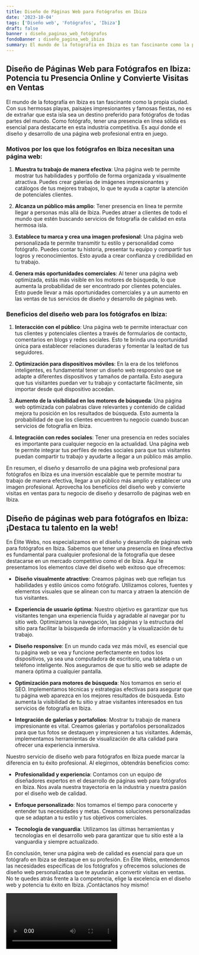 ```yaml
---
title: Diseño de Páginas Web para Fotógrafos en Ibiza
date: '2023-10-04'
tags: ['Diseño web', 'Fotógrafos', 'Ibiza']
draft: false
banner : diseño_paginas_web_fotógrafos
fondoBanner : diseño_pagina_web_ibiza
summary: El mundo de la fotografía en Ibiza es tan fascinante como la propia ciudad. Con sus hermosas playas, paisajes impresionantes y famosas fiestas, no es de extrañar que esta isla sea un destino preferido para fotógrafos de todas partes del mundo. Como fotógrafo, tener una presencia en línea sólida es esencial para destacarte en esta industria competitiva. Es aquí donde el diseño y desarrollo de una página web profesional entra en juego.
---
```


## Diseño de Páginas Web para Fotógrafos en Ibiza: Potencia tu Presencia Online y Convierte Visitas en Ventas

El mundo de la fotografía en Ibiza es tan fascinante como la propia ciudad. Con sus hermosas playas, paisajes impresionantes y famosas fiestas, no es de extrañar que esta isla sea un destino preferido para fotógrafos de todas partes del mundo. Como fotógrafo, tener una presencia en línea sólida es esencial para destacarte en esta industria competitiva. Es aquí donde el diseño y desarrollo de una página web profesional entra en juego.

### Motivos por los que los fotógrafos en Ibiza necesitan una página web:

1. **Muestra tu trabajo de manera efectiva**: Una página web te permite mostrar tus habilidades y portfolio de forma organizada y visualmente atractiva. Puedes crear galerías de imágenes impresionantes y catálogos de tus mejores trabajos, lo que te ayuda a captar la atención de potenciales clientes.

2. **Alcanza un público más amplio**: Tener presencia en línea te permite llegar a personas más allá de Ibiza. Puedes atraer a clientes de todo el mundo que estén buscando servicios de fotografía de calidad en esta hermosa isla.

3. **Establece tu marca y crea una imagen profesional**: Una página web personalizada te permite transmitir tu estilo y personalidad como fotógrafo. Puedes contar tu historia, presentar tu equipo y compartir tus logros y reconocimientos. Esto ayuda a crear confianza y credibilidad en tu trabajo.

4. **Genera más oportunidades comerciales**: Al tener una página web optimizada, estás más visible en los motores de búsqueda, lo que aumenta la probabilidad de ser encontrado por clientes potenciales. Esto puede llevar a más oportunidades comerciales y a un aumento en las ventas de tus servicios de diseño y desarrollo de páginas web.

### Beneficios del diseño web para los fotógrafos en Ibiza:

1. **Interacción con el público**: Una página web te permite interactuar con tus clientes y potenciales clientes a través de formularios de contacto, comentarios en blogs y redes sociales. Esto te brinda una oportunidad única para establecer relaciones duraderas y fomentar la lealtad de tus seguidores.

2. **Optimización para dispositivos móviles**: En la era de los teléfonos inteligentes, es fundamental tener un diseño web responsivo que se adapte a diferentes dispositivos y tamaños de pantalla. Esto asegura que tus visitantes puedan ver tu trabajo y contactarte fácilmente, sin importar desde qué dispositivo accedan.

3. **Aumento de la visibilidad en los motores de búsqueda**: Una página web optimizada con palabras clave relevantes y contenido de calidad mejora tu posición en los resultados de búsqueda. Esto aumenta la probabilidad de que los clientes encuentren tu negocio cuando buscan servicios de fotografía en Ibiza.

4. **Integración con redes sociales**: Tener una presencia en redes sociales es importante para cualquier negocio en la actualidad. Una página web te permite integrar tus perfiles de redes sociales para que tus visitantes puedan compartir tu trabajo y ayudarte a llegar a un público más amplio.

En resumen, el diseño y desarrollo de una página web profesional para fotógrafos en Ibiza es una inversión escalable que te permite mostrar tu trabajo de manera efectiva, llegar a un público más amplio y establecer una imagen profesional. Aprovecha los beneficios del diseño web y convierte visitas en ventas para tu negocio de diseño y desarrollo de páginas web en Ibiza.

<GifSeo />

<Cta />

## Diseño de páginas web para fotógrafos en Ibiza: ¡Destaca tu talento en la web!

En Élite Webs, nos especializamos en el diseño y desarrollo de páginas web para fotógrafos en Ibiza. Sabemos que tener una presencia en línea efectiva es fundamental para cualquier profesional de la fotografía que desee destacarse en un mercado competitivo como el de Ibiza. Aquí te presentamos los elementos clave del diseño web exitoso que ofrecemos:

- **Diseño visualmente atractivo**: Creamos páginas web que reflejan tus habilidades y estilo únicos como fotógrafo. Utilizamos colores, fuentes y elementos visuales que se alinean con tu marca y atraen la atención de tus visitantes.

- **Experiencia de usuario óptima**: Nuestro objetivo es garantizar que tus visitantes tengan una experiencia fluida y agradable al navegar por tu sitio web. Optimizamos la navegación, las páginas y la estructura del sitio para facilitar la búsqueda de información y la visualización de tu trabajo.

- **Diseño responsive**: En un mundo cada vez más móvil, es esencial que tu página web se vea y funcione perfectamente en todos los dispositivos, ya sea una computadora de escritorio, una tableta o un teléfono inteligente. Nos aseguramos de que tu sitio web se adapte de manera óptima a cualquier pantalla.

- **Optimización para motores de búsqueda**: Nos tomamos en serio el SEO. Implementamos técnicas y estrategias efectivas para asegurar que tu página web aparezca en los mejores resultados de búsqueda. Esto aumenta la visibilidad de tu sitio y atrae visitantes interesados en tus servicios de fotografía en Ibiza.

- **Integración de galerías y portafolios**: Mostrar tu trabajo de manera impresionante es vital. Creamos galerías y portafolios personalizados para que tus fotos se destaquen y impresionen a tus visitantes. Además, implementamos herramientas de visualización de alta calidad para ofrecer una experiencia inmersiva.

Nuestro servicio de diseño web para fotógrafos en Ibiza puede marcar la diferencia en tu éxito profesional. Al elegirnos, obtendrás beneficios como:

- **Profesionalidad y experiencia**: Contamos con un equipo de diseñadores expertos en el desarrollo de páginas web para fotógrafos en Ibiza. Nos avala nuestra trayectoria en la industria y nuestra pasión por el diseño web de calidad.

- **Enfoque personalizado**: Nos tomamos el tiempo para conocerte y entender tus necesidades y metas. Creamos soluciones personalizadas que se adaptan a tu estilo y tus objetivos comerciales.

- **Tecnología de vanguardia**: Utilizamos las últimas herramientas y tecnologías en el desarrollo web para garantizar que tu sitio esté a la vanguardia y siempre actualizado.

En conclusión, tener una página web de calidad es esencial para que un fotógrafo en Ibiza se destaque en su profesión. En Élite Webs, entendemos las necesidades específicas de los fotógrafos y ofrecemos soluciones de diseño web personalizadas que te ayudarán a convertir visitas en ventas. No te quedes atrás frente a la competencia, elige la excelencia en el diseño web y potencia tu éxito en Ibiza. ¡Contáctanos hoy mismo!

<Video />

<CtaBot job='Fotógrafos' city='Ibiza'/>

<Gmaps query='Ibiza+españa+maps' />